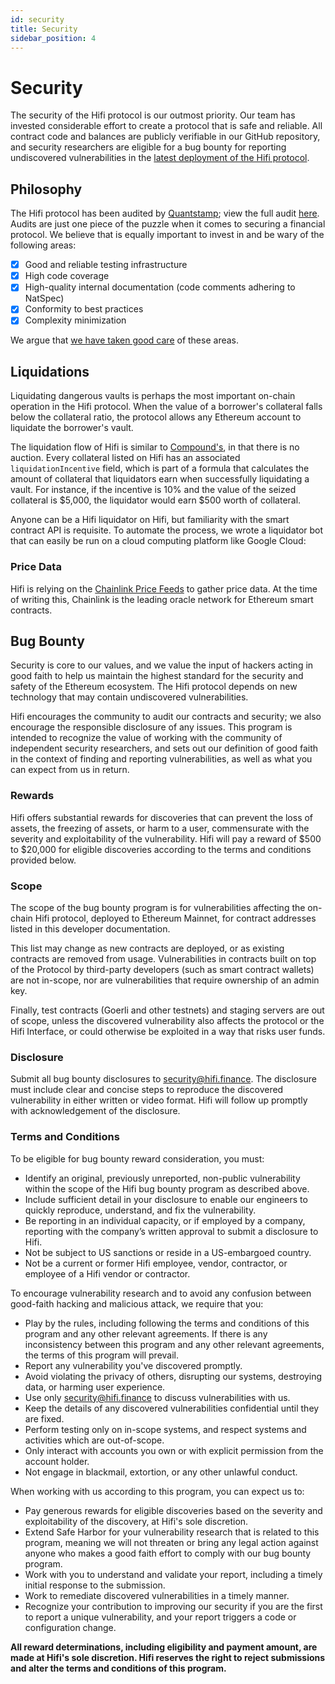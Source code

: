 ```yaml
---
id: security
title: Security
sidebar_position: 4
---
```



# Security

The security of the Hifi protocol is our outmost priority. Our team has invested considerable effort to create a
protocol that is safe and reliable. All contract code and balances are publicly verifiable in our GitHub repository, and
security researchers are eligible for a bug bounty for reporting undiscovered vulnerabilities in the [latest deployment
of the Hifi protocol](/protocol/developers/network-addresses#latest-deployment).

## Philosophy

The Hifi protocol has been audited by [Quantstamp](https://quantstamp.com/); view the full audit [here](https://github.com/hifi-finance/hifi/blob/c61317db1936bd38588e29462ec02cd5178ddaf6/audits/Quantstamp%20Audit%20Report.pdf). Audits are just one piece of the puzzle when it comes to securing a
financial protocol. We believe that is equally important to invest in and be wary of the following areas:

- [x] Good and reliable testing infrastructure
- [x] High code coverage
- [x] High-quality internal documentation (code comments adhering to NatSpec)
- [x] Conformity to best practices
- [x] Complexity minimization

We argue that [we have taken good care](https://twitter.com/PaulRBerg/status/1467253180484317186) of these areas.

## Liquidations

Liquidating dangerous vaults is perhaps the most important on-chain operation in the Hifi protocol. When the value of a
borrower's collateral falls below the collateral ratio, the protocol allows any Ethereum account to liquidate the
borrower's vault.

The liquidation flow of Hifi is similar to [Compound's](https://compound.finance/), in that there is no auction. Every
collateral listed on Hifi has an associated `liquidationIncentive` field, which is part of a formula that calculates the
amount of collateral that liquidators earn when successfully liquidating a vault. For instance, if the incentive is 10%
and the value of the seized collateral is $5,000, the liquidator would earn $500 worth of collateral.

Anyone can be a Hifi liquidator on Hifi, but familiarity with the smart contract API is requisite. To automate the
process, we wrote a liquidator bot that can easily be run on a cloud computing platform like Google Cloud:

<LinkPreview
  href="https://github.com/hifi-finance/hifi-liquidator-js"
  icon="github"
  subtitle="GitHub"
  title="GitHub - hifi-finance/hifi-liquidator-js: Utility for automatically liquidating underwater accounts in Hifi"
/>

### Price Data

Hifi is relying on the [Chainlink Price Feeds](https://docs.chain.link/) to gather price data. At the time of writing this, Chainlink is the leading
oracle network for Ethereum smart contracts.

## Bug Bounty

Security is core to our values, and we value the input of hackers acting in good faith to help us maintain the highest
standard for the security and safety of the Ethereum ecosystem. The Hifi protocol depends on new technology that may
contain undiscovered vulnerabilities.

Hifi encourages the community to audit our contracts and security; we also encourage the responsible disclosure of any issues. This program is intended to recognize the value of working with the community of independent security researchers, and sets out our definition of good faith in the context of finding and reporting vulnerabilities, as well as what you can expect from us in return.

### Rewards

Hifi offers substantial rewards for discoveries that can prevent the loss of assets, the freezing of assets, or harm to
a user, commensurate with the severity and exploitability of the vulnerability. Hifi will pay a reward of $500 to
\$20,000 for eligible discoveries according to the terms and conditions provided below.

### Scope

The scope of the bug bounty program is for vulnerabilities affecting the on-chain Hifi protocol, deployed to
Ethereum Mainnet, for contract addresses listed in this developer documentation.

This list may change as new contracts are deployed, or as existing contracts are removed from usage. Vulnerabilities in
contracts built on top of the Protocol by third-party developers (such as smart contract wallets) are not in-scope, nor
are vulnerabilities that require ownership of an admin key.

Finally, test contracts (Goerli and other testnets) and staging servers are out of scope, unless the discovered
vulnerability also affects the protocol or the Hifi Interface, or could otherwise be exploited in a way that risks user
funds.

### Disclosure

Submit all bug bounty disclosures to [security@hifi.finance](mailto:security@hifi.finance). The disclosure must include
clear and concise steps to reproduce the discovered vulnerability in either written or video format. Hifi will follow up
promptly with acknowledgement of the disclosure.

### Terms and Conditions

To be eligible for bug bounty reward consideration, you must:

- Identify an original, previously unreported, non-public vulnerability within the scope of the Hifi bug bounty program as
  described above.
- Include sufficient detail in your disclosure to enable our engineers to quickly reproduce, understand,
  and fix the vulnerability.
- Be reporting in an individual capacity, or if employed by a company, reporting with the company’s written approval to submit a disclosure to Hifi.
- Not be subject to US sanctions or reside in a US-embargoed country.
- Not be a current or former Hifi employee, vendor, contractor, or employee of a Hifi
  vendor or contractor.

To encourage vulnerability research and to avoid any confusion between good-faith hacking and malicious attack, we
require that you:

- Play by the rules, including following the terms and conditions of this program and any other relevant agreements. If there is any inconsistency between this program and any other relevant agreements, the terms of this program will prevail.
- Report any vulnerability you've discovered promptly.
- Avoid violating the privacy of others, disrupting our systems, destroying data, or harming user experience.
- Use only [security@hifi.finance](mailto:security@hifi.finance) to discuss vulnerabilities with us.
- Keep the details of any discovered vulnerabilities confidential until they are fixed.
- Perform testing only on in-scope systems, and respect systems and activities which are out-of-scope.
- Only interact with accounts you own or with explicit permission from the account holder.
- Not engage in blackmail, extortion, or any other unlawful conduct.

When working with us according to this program, you can expect us to:

- Pay generous rewards for eligible discoveries based on the severity and exploitability of the discovery, at Hifi's sole discretion.
- Extend Safe Harbor for your vulnerability research that is related to this program, meaning we will not threaten or bring any legal action against anyone who makes a good faith effort to comply with our bug bounty program.
- Work with you to understand and validate your report, including a timely initial response to the submission.
- Work to remediate discovered vulnerabilities in a timely manner.
- Recognize your contribution to improving our security if you are the first to report a unique vulnerability, and your
  report triggers a code or configuration change.

**All reward determinations, including eligibility and payment amount, are made at Hifi's sole discretion. Hifi reserves the right to reject submissions and alter the terms and conditions of this program.**
